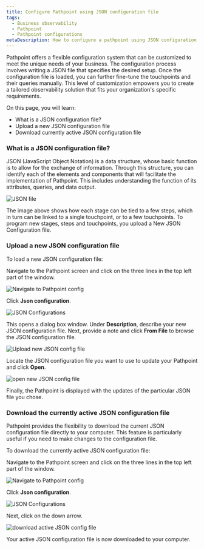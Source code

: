 ```yaml
---
title: Configure Pathpoint using JSON configuration file
tags:
  - Business observability
  - Pathpoint
  - Pathpoint configurations
metaDescription: How to configure a pathpoint using JSON configuration file.
---
```








Pathpoint offers a flexible configuration system that can be customized to meet the unique needs of your business. The configuration process involves writing a JSON file that specifies the desired setup. Once the configuration file is loaded, you can further fine-tune the touchpoints and their queries manually. 
This level of customization empowers you to create a tailored observability solution that fits your organization's specific requirements.

On this page, you will learn:
- What is a JSON configuration file?
- Upload a new JSON configuration file
- Download currently active JSON configuration file

### What is a JSON configuration file?

JSON (JavaScript Object Notation) is a data structure, whose basic function is to allow for the exchange of information. Through this structure, you can identify each of the elements and components that will facilitate the implementation of Pathpoint. 
This includes understanding the function of its attributes, queries, and data output. 

<img
  title="JSON file"
  alt="JSON file"
  src={jsonfile}
/>

The image above shows how each stage can be tied to a few steps, which in turn can be linked to a single touchpoint, or to a few touchpoints.
To program new stages, steps and touchpoints, you upload a New JSON Configuration file.

### Upload a new JSON configuration file

To load a new JSON configuration file:

<Steps>

<Step>

Navigate to the Pathpoint screen and click on the three lines in the top left part of the window.

<img
  title="Navigate to Pathpoint config"
  alt="Navigate to Pathpoint config"
  src={pathpointConfig}
/>

</Step>

<Step>

Click **Json configuration**.

<img
  title="JSON Configurations"
  alt="JSON Configurations"
  src={jsonConfig}
/>

</Step>

<Step>

This opens a dialog box window. Under **Description**, describe your new JSON configuration file. Next, provide a note and click **From File** to browse the JSON configuration file.

<img
  title="Upload new JSON config file"
  alt="Upload new JSON config file"
  src={uploadJson}
/>

</Step>

<Step>

Locate the JSON configuration file you want to use to update your Pathpoint and click **Open**.

<img
  title="open new JSON config file"
  alt="open new JSON config file"
  src={openFile}
/>

</Step>

Finally, the Pathpoint is displayed with the updates of the particular JSON file you chose.

</Steps>

### Download the currently active JSON configuration file

Pathpoint provides the flexibility to download the current JSON configuration file directly to your computer. This feature is particularly useful if you need to make changes to the configuration file.

To download the currently active JSON configuration file:

<Steps>

<Step>

Navigate to the Pathpoint screen and click on the three lines in the top left part of the window.

<img
  title="Navigate to Pathpoint config"
  alt="Navigate to Pathpoint config"
  src={pathpointConfig}
/>

</Step>

<Step>

Click **Json configuration**.

<img
  title="JSON Configurations"
  alt="JSON Configurations"
  src={jsonConfig}
/>

</Step>

<Step>

Next, click on the down arrow.

<img
  title="download active JSON config file"
  alt="download active JSON config file"
  src={downloadFile}
/>

</Step>

Your active JSON configuration file is now downloaded to your computer.

</Steps>
